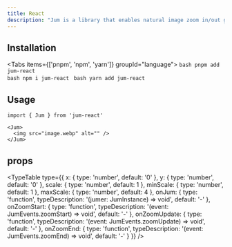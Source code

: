 ```yaml
---
title: React
description: "Jum is a library that enables natural image zoom in/out gestures."
---
```



## Installation
<Tabs items={['pnpm', 'npm', 'yarn']} groupId="language">
  <Tab value="pnpm">
    ```bash
    pnpm add jum-react
    ```  
  </Tab>
  <Tab value="npm">
    ```bash
    npm i jum-react
    ```
  </Tab>
  <Tab value="yarn">
    ```bash
    yarn add jum-react
    ```
  </Tab>
</Tabs>

## Usage
```tsx
import { Jum } from 'jum-react'

<Jum>
  <img src="image.webp" alt="" />
</Jum>
```

## props
<TypeTable
  type={{
    x: {
      type: 'number',
      default: '0'
    },
    y: {
      type: 'number',
      default: '0'
    },
    scale: {
      type: 'number',
      default: 1
    },
    minScale: {
      type: 'number',
      default: 1
    },
    maxScale: {
      type: 'number',
      default: 4
    },
    onJum: {
      type: 'function',
      typeDescription: '(jumer: JumInstance) => void',
      default: '-'
    },
    onZoomStart: {
      type: 'function',
      typeDescription: '(event: JumEvents.zoomStart) => void',
      default: '-'
    },
    onZoomUpdate: {
      type: 'function',
      typeDescription: '(event: JumEvents.zoomUpdate) => void',
      default: '-'
    },
    onZoomEnd: {
      type: 'function',
      typeDescription: '(event: JumEvents.zoomEnd) => void',
      default: '-'
    }
  }}
/>